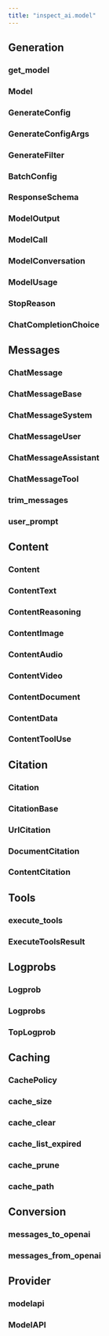 ```yaml
---
title: "inspect_ai.model"
---
```


## Generation

### get_model
### Model
### GenerateConfig
### GenerateConfigArgs
### GenerateFilter
### BatchConfig
### ResponseSchema
### ModelOutput
### ModelCall
### ModelConversation
### ModelUsage
### StopReason
### ChatCompletionChoice

## Messages

### ChatMessage
### ChatMessageBase
### ChatMessageSystem
### ChatMessageUser
### ChatMessageAssistant
### ChatMessageTool
### trim_messages
### user_prompt

## Content

### Content
### ContentText
### ContentReasoning
### ContentImage
### ContentAudio
### ContentVideo
### ContentDocument
### ContentData
### ContentToolUse

## Citation

### Citation
### CitationBase
### UrlCitation
### DocumentCitation
### ContentCitation

## Tools

### execute_tools
### ExecuteToolsResult

## Logprobs

### Logprob
### Logprobs
### TopLogprob

## Caching

### CachePolicy
### cache_size
### cache_clear
### cache_list_expired
### cache_prune
### cache_path

## Conversion

### messages_to_openai
### messages_from_openai

## Provider

### modelapi
### ModelAPI




